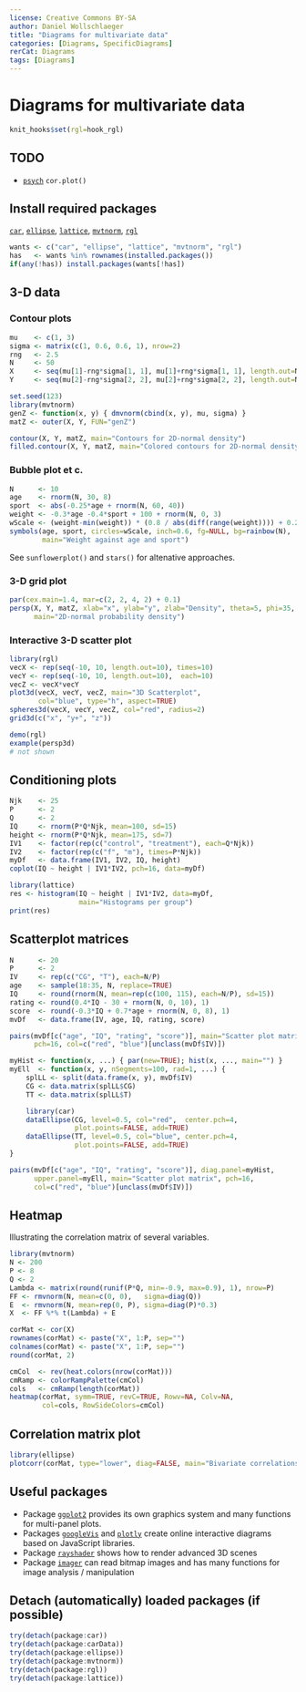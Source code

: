 ---
license: Creative Commons BY-SA
author: Daniel Wollschlaeger
title: "Diagrams for multivariate data"
categories: [Diagrams, SpecificDiagrams]
rerCat: Diagrams
tags: [Diagrams]
---

Diagrams for multivariate data
=========================

```{r echo=FALSE}
knit_hooks$set(rgl=hook_rgl)
```

TODO
-------------------------

 - [`psych`](https://cran.r-project.org/package=psych) `cor.plot()`

Install required packages
-------------------------

[`car`](https://cran.r-project.org/package=car), [`ellipse`](https://cran.r-project.org/package=ellipse), [`lattice`](https://cran.r-project.org/package=lattice), [`mvtnorm`](https://cran.r-project.org/package=mvtnorm), [`rgl`](https://cran.r-project.org/package=rgl)

```{r}
wants <- c("car", "ellipse", "lattice", "mvtnorm", "rgl")
has   <- wants %in% rownames(installed.packages())
if(any(!has)) install.packages(wants[!has])
```

3-D data
-------------------------

### Contour plots
    
```{r}
mu    <- c(1, 3)
sigma <- matrix(c(1, 0.6, 0.6, 1), nrow=2)
rng   <- 2.5
N     <- 50
X     <- seq(mu[1]-rng*sigma[1, 1], mu[1]+rng*sigma[1, 1], length.out=N)
Y     <- seq(mu[2]-rng*sigma[2, 2], mu[2]+rng*sigma[2, 2], length.out=N)
```

```{r}
set.seed(123)
library(mvtnorm)
genZ <- function(x, y) { dmvnorm(cbind(x, y), mu, sigma) }
matZ <- outer(X, Y, FUN="genZ")
```

```{r rerDiagMultivariate01}
contour(X, Y, matZ, main="Contours for 2D-normal density")
filled.contour(X, Y, matZ, main="Colored contours for 2D-normal density")
```

### Bubble plot et c.

```{r rerDiagMultivariate02}
N      <- 10
age    <- rnorm(N, 30, 8)
sport  <- abs(-0.25*age + rnorm(N, 60, 40))
weight <- -0.3*age -0.4*sport + 100 + rnorm(N, 0, 3)
wScale <- (weight-min(weight)) * (0.8 / abs(diff(range(weight)))) + 0.2
symbols(age, sport, circles=wScale, inch=0.6, fg=NULL, bg=rainbow(N),
        main="Weight against age and sport")
```

See `sunflowerplot()` and `stars()` for altenative approaches.


### 3-D grid plot

```{r rerDiagMultivariate03}
par(cex.main=1.4, mar=c(2, 2, 4, 2) + 0.1)
persp(X, Y, matZ, xlab="x", ylab="y", zlab="Density", theta=5, phi=35,
      main="2D-normal probability density")
```

### Interactive 3-D scatter plot

```{r rerDiagMultivariate04, rgl=TRUE}
library(rgl)
vecX <- rep(seq(-10, 10, length.out=10), times=10)
vecY <- rep(seq(-10, 10, length.out=10),  each=10)
vecZ <- vecX*vecY
plot3d(vecX, vecY, vecZ, main="3D Scatterplot",
       col="blue", type="h", aspect=TRUE)
spheres3d(vecX, vecY, vecZ, col="red", radius=2)
grid3d(c("x", "y+", "z"))
```

```{r rerDiagMultivariate05, eval=FALSE}
demo(rgl)
example(persp3d)
# not shown
```

Conditioning plots
-------------------------

```{r rerDiagMultivariate06}
Njk    <- 25
P      <- 2
Q      <- 2
IQ     <- rnorm(P*Q*Njk, mean=100, sd=15)
height <- rnorm(P*Q*Njk, mean=175, sd=7)
IV1    <- factor(rep(c("control", "treatment"), each=Q*Njk))
IV2    <- factor(rep(c("f", "m"), times=P*Njk))
myDf   <- data.frame(IV1, IV2, IQ, height)
coplot(IQ ~ height | IV1*IV2, pch=16, data=myDf)
```

```{r rerDiagMultivariate07}
library(lattice)
res <- histogram(IQ ~ height | IV1*IV2, data=myDf,
                 main="Histograms per group")
print(res)
```

Scatterplot matrices
-------------------------

```{r}
N      <- 20
P      <- 2
IV     <- rep(c("CG", "T"), each=N/P)
age    <- sample(18:35, N, replace=TRUE)
IQ     <- round(rnorm(N, mean=rep(c(100, 115), each=N/P), sd=15))
rating <- round(0.4*IQ - 30 + rnorm(N, 0, 10), 1)
score  <- round(-0.3*IQ + 0.7*age + rnorm(N, 0, 8), 1)
mvDf   <- data.frame(IV, age, IQ, rating, score)
```

```{r rerDiagMultivariate08}
pairs(mvDf[c("age", "IQ", "rating", "score")], main="Scatter plot matrix",
      pch=16, col=c("red", "blue")[unclass(mvDf$IV)])
```

```{r}
myHist <- function(x, ...) { par(new=TRUE); hist(x, ..., main="") }
myEll  <- function(x, y, nSegments=100, rad=1, ...) {
    splLL <- split(data.frame(x, y), mvDf$IV)
    CG <- data.matrix(splLL$CG)
    TT <- data.matrix(splLL$T)

    library(car)
    dataEllipse(CG, level=0.5, col="red",  center.pch=4,
                plot.points=FALSE, add=TRUE)
    dataEllipse(TT, level=0.5, col="blue", center.pch=4,
                plot.points=FALSE, add=TRUE)
}
```

```{r rerDiagMultivariate09}
pairs(mvDf[c("age", "IQ", "rating", "score")], diag.panel=myHist,
      upper.panel=myEll, main="Scatter plot matrix", pch=16,
      col=c("red", "blue")[unclass(mvDf$IV)])
```

Heatmap
-------------------------

Illustrating the correlation matrix of several variables.

```{r}
library(mvtnorm)
N <- 200
P <- 8
Q <- 2
Lambda <- matrix(round(runif(P*Q, min=-0.9, max=0.9), 1), nrow=P)
FF <- rmvnorm(N, mean=c(0, 0),   sigma=diag(Q))
E  <- rmvnorm(N, mean=rep(0, P), sigma=diag(P)*0.3)
X  <- FF %*% t(Lambda) + E
```

```{r}
corMat <- cor(X)
rownames(corMat) <- paste("X", 1:P, sep="")
colnames(corMat) <- paste("X", 1:P, sep="")
round(corMat, 2)
```

```{r rerDiagMultivariate10}
cmCol  <- rev(heat.colors(nrow(corMat)))
cmRamp <- colorRampPalette(cmCol)
cols   <- cmRamp(length(corMat))
heatmap(corMat, symm=TRUE, revC=TRUE, Rowv=NA, Colv=NA,
        col=cols, RowSideColors=cmCol)
```

Correlation matrix plot
-------------------------

```{r rerDiagMultivariate11}
library(ellipse)
plotcorr(corMat, type="lower", diag=FALSE, main="Bivariate correlations")
```

Useful packages
-------------------------

 - Package [`ggplot2`](https://cran.r-project.org/package=ggplot2) provides its own graphics system and many functions for multi-panel plots.
 - Packages [`googleVis`](https://cran.r-project.org/package=googleVis) and [`plotly`](https://CRAN.R-project.org/package=plotly) create online interactive diagrams based on JavaScript libraries.
 - Package [`rayshader`](https://github.com/tylermorganwall/rayshader/) shows how to render advanced 3D scenes
 - Package [`imager`](https://CRAN.R-project.org/package=imager) can read bitmap images and has many functions for image analysis / manipulation

Detach (automatically) loaded packages (if possible)
-------------------------

```{r}
try(detach(package:car))
try(detach(package:carData))
try(detach(package:ellipse))
try(detach(package:mvtnorm))
try(detach(package:rgl))
try(detach(package:lattice))
```
